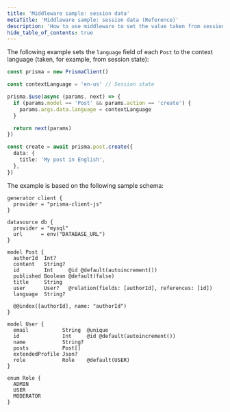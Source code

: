 ```yaml
---
title: 'Middleware sample: session data'
metaTitle: 'Middleware sample: session data (Reference)'
description: 'How to use middleware to set the value taken from session state.'
hide_table_of_contents: true
---
```

<head>
    <title>{frontMatter.metaTitle}</title>
</head>

<TopBlock>

The following example sets the `language` field of each `Post` to the context language (taken, for example, from session state):

```ts
const prisma = new PrismaClient()

const contextLanguage = 'en-us' // Session state

prisma.$use(async (params, next) => {
  if (params.model == 'Post' && params.action == 'create') {
    params.args.data.language = contextLanguage
  }

  return next(params)
})

const create = await prisma.post.create({
  data: {
    title: 'My post in English',
  },
})
```

The example is based on the following sample schema:

```prisma
generator client {
  provider = "prisma-client-js"
}

datasource db {
  provider = "mysql"
  url      = env("DATABASE_URL")
}

model Post {
  authorId  Int?
  content   String?
  id        Int     @id @default(autoincrement())
  published Boolean @default(false)
  title     String
  user      User?   @relation(fields: [authorId], references: [id])
  language  String?

  @@index([authorId], name: "authorId")
}

model User {
  email           String  @unique
  id              Int     @id @default(autoincrement())
  name            String?
  posts           Post[]
  extendedProfile Json?
  role            Role    @default(USER)
}

enum Role {
  ADMIN
  USER
  MODERATOR
}
```

</TopBlock>
